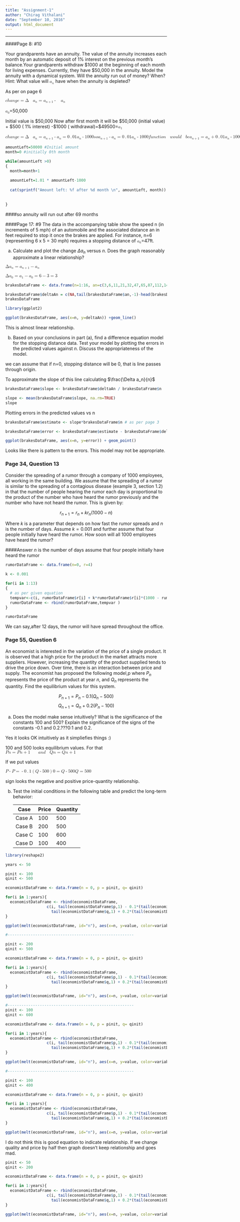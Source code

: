 ```yaml
---
title: "Assignment-1"
author: "Chirag Vithalani"
date: "September 10, 2016"
output: html_document
---
```


<hr />
####Page 8: #10

Your grandparents have an annuity. The value of the annuity increases each month by
an automatic deposit of 1% interest on the previous month's balance.Your grandparents
withdraw $1000 at the beginning of each month for living expenses. Currently, they
have $50,000 in the annuity. Model the annuity with a dynamical system. Will the
annuity run out of money? When? Hint: What value will 
<math xmlns="http://www.w3.org/1998/Math/MathML">
<msub><mi>a</mi><mi>n</mi></msub>
</math> have when the annuity is
depleted?

As per on page 6

<math xmlns="http://www.w3.org/1998/Math/MathML"><mi>c</mi><mi>h</mi><mi>a</mi><mi>n</mi><mi>g</mi><mi>e</mi><mo>=</mo><mo>&#x2206;</mo><mo>&#xA0;</mo><msub><mi>a</mi><mi>n</mi></msub><mo>=</mo><msub><mi>a</mi><mrow><mi>n</mi><mo>+</mo><mn>1</mn></mrow></msub><mo>-</mo><mo>&#xA0;</mo><msub><mi>a</mi><mi>n</mi></msub></math>

<math xmlns="http://www.w3.org/1998/Math/MathML">
<msub><mi>a</mi><mi>0</mi></msub>
</math>=50,000

Initial value is $50,000
Now after first month it will be 
$50,000 (initial value) + $500 ( 1% interest) -$1000 ( withdrawal)=$49500=<math xmlns="http://www.w3.org/1998/Math/MathML">
<msub><mi>a</mi><mi>1</mi></msub>
</math>




<math xmlns="http://www.w3.org/1998/Math/MathML"><mi>c</mi><mi>h</mi><mi>a</mi><mi>n</mi><mi>g</mi><mi>e</mi><mo>=</mo><mo>&#x2206;</mo><mo>&#xA0;</mo><msub><mi>a</mi><mi>n</mi></msub><mo>=</mo><msub><mi>a</mi><mrow><mi>n</mi><mo>+</mo><mn>1</mn></mrow></msub><mo>-</mo><msub><mi>a</mi><mi>n</mi></msub><mo>=</mo><mn>0</mn><mo>.</mo><mn>01</mn><msub><mi>a</mi><mi>n</mi></msub><mo>-</mo><mn>1000</mn><mspace linebreak="newline"/><mi>s</mi><mi>o</mi><mspace linebreak="newline"/><msub><mi>a</mi><mrow><mi>n</mi><mo>+</mo><mn>1</mn></mrow></msub><mo>-</mo><msub><mi>a</mi><mi>n</mi></msub><mo>=</mo><mn>0</mn><mo>.</mo><mn>01</mn><msub><mi>a</mi><mi>n</mi></msub><mo>-</mo><mn>1000</mn><mspace linebreak="newline"/><mi>f</mi><mi>u</mi><mi>n</mi><mi>c</mi><mi>t</mi><mi>i</mi><mi>o</mi><mi>n</mi><mo>&#xA0;</mo><mi>w</mi><mi>o</mi><mi>u</mi><mi>l</mi><mi>d</mi><mo>&#xA0;</mo><mi>b</mi><mi>e</mi><mspace linebreak="newline"/><msub><mi>a</mi><mrow><mi>n</mi><mo>+</mo><mn>1</mn></mrow></msub><mo>=</mo><msub><mi>a</mi><mi>n</mi></msub><mo>+</mo><mn>0</mn><mo>.</mo><mn>01</mn><msub><mi>a</mi><mi>n</mi></msub><mo>-</mo><mn>1000</mn><mo>=</mo><msub><mi>a</mi><mi>n</mi></msub><mo>(</mo><mn>1</mn><mo>+</mo><mn>0</mn><mo>.</mo><mn>01</mn><mo>)</mo><mo>-</mo><mn>1000</mn><mo>=</mo><mn>1</mn><mo>.</mo><mn>01</mn><msub><mi>a</mi><mi>n</mi></msub><mo>-</mo><mn>1000</mn></math>

```r

amountLeft=50000 #Initial amount
month=0 #initially 0th month

while(amountLeft >0)
{
  month=month+1
  
  amountLeft=1.01 * amountLeft-1000
  
  cat(sprintf("Amount left: %f after %d month \n", amountLeft, month))
  
    
}

```
####so annuity will run out after 69 months


####Page 17: #9
The data in the accompanying table show the speed n (in increments of 5 mph) of an
automobile and the associated distance an in feet required to stop it once the brakes
are applied. For instance, n=6 (representing 6 x 5 = 30 mph) requires a stopping
distance of <math xmlns="http://www.w3.org/1998/Math/MathML"><msub><mi>a</mi><mn>6</mn></msub></math>=47ft.

a. Calculate and plot the change $\Delta a_n$ versus $n$. Does the graph reasonably approximate a 
linear relationship?

<math xmlns="http://www.w3.org/1998/Math/MathML" >
  <mi mathvariant="normal">&#x0394;<!-- ?? --></mi>
  <msub>
    <mi>a</mi>
    <mi>n</mi>
  </msub>
  <mo>=</mo>
  <msub>
    <mi>a</mi>
    <mrow >
      <mi>n</mi>
      <mo>+</mo>
      <mn>1</mn>
    </mrow>
  </msub>
  <mo>&#x2212;<!-- ??? --></mo>
  <msub>
    <mi>a</mi>
    <mi>n</mi>
  </msub>
</math>

<math xmlns="http://www.w3.org/1998/Math/MathML" >
  <mi mathvariant="normal">&#x0394;<!-- ?? --></mi>
  <msub>
    <mi>a</mi>
    <mn>0</mn>
  </msub>
  <mo>=</mo>
  <msub>
    <mi>a</mi>
    <mn>1</mn>
  </msub>
  <mo>&#x2212;<!-- ??? --></mo>
  <msub>
    <mi>a</mi>
    <mn>0</mn>
  </msub>
  <mo>=</mo>
  <mn>6</mn>
  <mo>&#x2212;<!-- ??? --></mo>
  <mn>3</mn>
  <mo>=</mo>
  <mn>3</mn>
</math>

```r

brakesDataFrame <- data.frame(n=1:16, an=c(3,6,11,21,32,47,65,87,112,140,171,204,241,282,325,376))

brakesDataFrame$deltaAn = c(NA,tail(brakesDataFrame$an,-1)-head(brakesDataFrame$an,-1))
brakesDataFrame

library(ggplot2)

ggplot(brakesDataFrame, aes(x=n, y=deltaAn)) +geom_line()

```

This is almost linear relationship.

b. Based on your conclusions in part (a), find a difference equation model for the stopping distance
data. Test your model by plotting the errors in the predicted values against $n$. Discuss the 
appropriateness of the model.

we can assume that if n=0, stopping distance will be 0, that is line passes through origin.

To approximate the slope of this line calculating $\frac{\Delta a_n}{n}$



```r

brakesDataFrame$slope <- brakesDataFrame$deltaAn / brakesDataFrame$n

slope <- mean(brakesDataFrame$slope, na.rm=TRUE)
slope

```


Plotting errors in the predicted values vs n

```r

brakesDataFrame$estimate <- slope*brakesDataFrame$n # as per page 3

brakesDataFrame$error <- brakesDataFrame$estimate - brakesDataFrame$deltaAn

ggplot(brakesDataFrame, aes(x=n, y=error)) + geom_point()


```

Looks like there is pattern to the errors. This model may not be appropriate.


### Page 34, Question 13 ###

Consider the spreading of a rumor through a company of 1000 employees, all working in the same 
building. We assume that the spreading of a rumor is similar to the spreading of a contagious 
disease (example 3, section 1.2) in that the number of people hearing the rumor each day is 
proportional to the product of the number who have heard the rumor previously and the number who
have not heard the rumor. This is given by:

$$ r_{n+1} = r_n + kr_n (1000 - n) $$

Where $k$ is a parameter that depends on how fast the rumor spreads and $n$ is the number of days.
Assume $k = 0.001$ and further assume that four people initially have heard the rumor. How soon will
all 1000 employees have heard the rumor?

####Answer
$n$ is the number of days
assume that four people initially have heard the rumor
```r


rumorDataFrame <- data.frame(n=0, r=4)

k <- 0.001

for(i in 1:13)
{
  # as per given equation
  tempvar<-c(i, rumorDataFrame$r[i] + k*rumorDataFrame$r[i]*(1000 - rumorDataFrame$r[i]))
  rumorDataFrame <- rbind(rumorDataFrame,tempvar )
}

rumorDataFrame

```

We can say,after 12 days, the rumor will have spread throughout the office.

### Page 55, Question 6 ###

An economist is interested in the variation of the price of a single product. It is observed that a 
high price for the product in the market attracts more suppliers. However, increasing the quantity
of the product supplied tends to drive the price down. Over time, there is an interaction between 
price and supply. The economist has proposed the following model,p where $P_n$ represents the price 
of the product at year $n$, and $Q_n$ represents the quantity. Find the equilibrium values for this
system.

$$ P_{n+1} = P_n - 0.1(Q_n - 500) $$
$$ Q_{n+1} = Q_n + 0.2(P_n - 100) $$

a. Does the model make sense intuitively? What is the significance of the constants
100 and 500? Explain the significance of the signs of the constants -0.1 and 0.2.???0:1 and 0.2.

Yes it looks OK intuitively as it simpliefies things :)


100 and 500 looks equilibrium values.
For that
<math xmlns="http://www.w3.org/1998/Math/MathML"><mi>P</mi><mi>n</mi><mo>=</mo><mi>P</mi><mi>n</mi><mo>+</mo><mn>1</mn><mo>&#xA0;</mo><mo>&#xA0;</mo><mi>a</mi><mi>n</mi><mi>d</mi><mo>&#xA0;</mo><mi>Q</mi><mi>n</mi><mo>=</mo><mi>Q</mi><mi>n</mi><mo>+</mo><mn>1</mn></math>

If we put values

<math xmlns="http://www.w3.org/1998/Math/MathML"><mi>P</mi><mo>-</mo><mi>P</mi><mo>=</mo><mo>-</mo><mn>0</mn><mo>.</mo><mn>1</mn><mo>(</mo><mi>Q</mi><mo>-</mo><mn>500</mn><mo>)</mo><mspace linebreak="newline"/><mn>0</mn><mo>=</mo><mi>Q</mi><mo>-</mo><mn>500</mn><mspace linebreak="newline"/><mi>Q</mi><mo>=</mo><mn>500</mn></math>

sign looks the negative and positive price-quantity relationship.

b. Test the initial conditions in the following table and predict the long-term behavior:

     Case | Price | Quantity
----------|-------|---------
Case A    | 100   | 500
Case B    | 200   | 500
Case C    | 100   | 600
Case D    | 100   | 400


```r

library(reshape2)

years <- 50

pinit <- 100
qinit <- 500

economistDataFrame <- data.frame(n = 0, p = pinit, q= qinit)

for(i in 1:years){
  economistDataFrame <- rbind(economistDataFrame,
                  c(i, tail(economistDataFrame$p,1) - 0.1*(tail(economistDataFrame$q,1) - 500),
                    tail(economistDataFrame$q,1) + 0.2*(tail(economistDataFrame$p,1) - 100)))
}

ggplot(melt(economistDataFrame, id="n"), aes(x=n, y=value, color=variable)) + geom_line()

#-------------------------------------------------------

pinit <- 200
qinit <- 500

economistDataFrame <- data.frame(n = 0, p = pinit, q= qinit)

for(i in 1:years){
  economistDataFrame <- rbind(economistDataFrame,
                  c(i, tail(economistDataFrame$p,1) - 0.1*(tail(economistDataFrame$q,1) - 500),
                    tail(economistDataFrame$q,1) + 0.2*(tail(economistDataFrame$p,1) - 100)))
}

ggplot(melt(economistDataFrame, id="n"), aes(x=n, y=value, color=variable)) + geom_line()

#-------------------------------------------------------
pinit <- 100
qinit <- 600

economistDataFrame <- data.frame(n = 0, p = pinit, q= qinit)

for(i in 1:years){
  economistDataFrame <- rbind(economistDataFrame,
                  c(i, tail(economistDataFrame$p,1) - 0.1*(tail(economistDataFrame$q,1) - 500),
                    tail(economistDataFrame$q,1) + 0.2*(tail(economistDataFrame$p,1) - 100)))
}

ggplot(melt(economistDataFrame, id="n"), aes(x=n, y=value, color=variable)) + geom_line()

#-------------------------------------------------------

pinit <- 100
qinit <- 400

economistDataFrame <- data.frame(n = 0, p = pinit, q= qinit)

for(i in 1:years){
  economistDataFrame <- rbind(economistDataFrame,
                  c(i, tail(economistDataFrame$p,1) - 0.1*(tail(economistDataFrame$q,1) - 500),
                    tail(economistDataFrame$q,1) + 0.2*(tail(economistDataFrame$p,1) - 100)))
}

ggplot(melt(economistDataFrame, id="n"), aes(x=n, y=value, color=variable)) + geom_line()

```

I do not think this is good equation to indicate relationship. If we change quality and price by half then graph doesn't keep relationship and goes mad.

```r
pinit <- 50
qinit <- 200

economistDataFrame <- data.frame(n = 0, p = pinit, q= qinit)

for(i in 1:years){
  economistDataFrame <- rbind(economistDataFrame,
                  c(i, tail(economistDataFrame$p,1) - 0.1*(tail(economistDataFrame$q,1) - 500),
                    tail(economistDataFrame$q,1) + 0.2*(tail(economistDataFrame$p,1) - 100)))
}

ggplot(melt(economistDataFrame, id="n"), aes(x=n, y=value, color=variable)) + geom_line()

```
